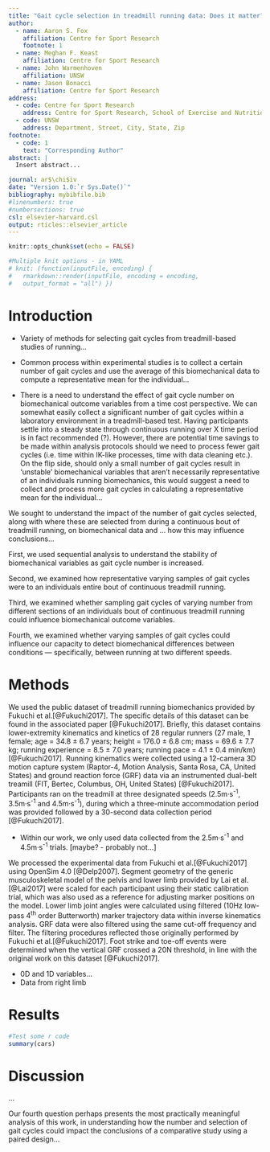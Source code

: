```yaml
---
title: "Gait cycle selection in treadmill running data: Does it matter?"
author:
  - name: Aaron S. Fox
    affiliation: Centre for Sport Research
    footnote: 1
  - name: Meghan F. Keast
    affiliation: Centre for Sport Research
  - name: John Warmenhoven
    affiliation: UNSW
  - name: Jason Bonacci
    affiliation: Centre for Sport Research
address:
  - code: Centre for Sport Research
    address: Centre for Sport Research, School of Exercise and Nutrition Sciences, Deakin University, Geelong, Australia
  - code: UNSW
    address: Department, Street, City, State, Zip
footnote:
  - code: 1
    text: "Corresponding Author"
abstract: |
  Insert abstract...

journal: ar$\chi$iv
date: "Version 1.0:`r Sys.Date()`"
bibliography: mybibfile.bib
#linenumbers: true
#numbersections: true
csl: elsevier-harvard.csl
output: rticles::elsevier_article
---
```


```r

knitr::opts_chunk$set(echo = FALSE)

#Multiple knit options - in YAML
# knit: (function(inputFile, encoding) {
#   rmarkdown::render(inputFile, encoding = encoding,
#   output_format = "all") })

```
                                                  
# Introduction


- Variety of methods for selecting gait cycles from treadmill-based studies of running...


- Common process within experimental studies is to collect a certain number of gait cycles and use the average of this biomechanical data to compute a representative mean for the individual...


- There is a need to understand the effect of gait cycle number on biomechanical outcome variables from a time cost perspective. We can somewhat easily collect a significant number of gait cycles within a laboratory environment in a treadmill-based test. Having participants settle into a steady state through continuous running over X time period is in fact recommended (?). However, there are potential time savings to be made within analysis protocols should we need to process fewer gait cycles (i.e. time within IK-like processes, time with data cleaning etc.). On the flip side, should only a small number of gait cycles result in 'unstable' biomechanical variables that aren't necessarily representative of an individuals running biomechanics, this would suggest a need to collect and process more gait cycles in calculating a representative mean for the individual... 


We sought to understand the impact of the number of gait cycles selected, along with where these are selected from during a continuous bout of treadmill running, on biomechanical data and ... how this may influence conclusions...

First, we used sequential analysis to understand the stability of biomechanical variables as gait cycle number is increased.

Second, we examined how representative varying samples of gait cycles were to an individuals entire bout of continuous treadmill running.

Third, we examined whether sampling gait cycles of varying number from different sections of an individuals bout of continuous treadmill running could influence biomechanical outcome variables.

Fourth, we examined whether varying samples of gait cycles could influence our capacity to detect biomechanical differences between conditions — specifically, between running at two different speeds.


# Methods


We used the public dataset of treadmill running biomechanics provided by Fukuchi et al.[@Fukuchi2017]. The specific details of this dataset can be found in the associated paper [@Fukuchi2017]. Briefly, this dataset contains lower-extremity kinematics and kinetics of 28 regular runners (27 male, 1 female; age = 34.8 ± 6.7 years; height = 176.0 ± 6.8 cm; mass = 69.6 ± 7.7 kg; running experience = 8.5 ± 7.0 years; running pace = 4.1 ± 0.4 min/km) [@Fukuchi2017]. Running kinematics were collected using a 12-camera 3D motion capture system (Raptor-4, Motion Analysis, Santa Rosa, CA, United States) and ground reaction force (GRF) data via an instrumented dual-belt treamill (FIT, Bertec, Columbus, OH, United States) [@Fukuchi2017]. Participants ran on the treadmill at three designated speeds (2.5m·s^-1^, 3.5m·s^-1^ and 4.5m·s^-1^), during which a three-minute accommodation period was provided followed by a 30-second data collection period [@Fukuchi2017]. 


- Within our work, we only used data collected from the 2.5m·s^-1^ and 4.5m·s^-1^ trials. [maybe? - probably not...]

We processed the experimental data from Fukuchi et al.[@Fukuchi2017] using OpenSim 4.0 [@Delp2007]. Segment geometry of the generic musculoskeletal model of the pelvis and lower limb provided by Lai et al.[@Lai2017] were scaled for each participant using their static calibration trial, which was also used as a reference for adjusting marker positions on the model. Lower limb joint angles were calculated using filtered (10Hz low-pass 4^th^ order Butterworth) marker trajectory data within inverse kinematics analysis. GRF data were also filtered using the same cut-off frequency and filter. The filtering procedures reflected those originally performed by Fukuchi et al.[@Fukuchi2017]. Foot strike and toe-off events were determined when the vertical GRF crossed a 20N threshold, in line with the original work on this dataset [@Fukuchi2017].



- 0D and 1D variables...
- Data from right limb


# Results





``` r

#Test some r code
summary(cars)

```




# Discussion

...

Our fourth question perhaps presents the most practically meaningful analysis of this work, in understanding how the number and selection of gait cycles could impact the conclusions of a comparative study using a paired design...

